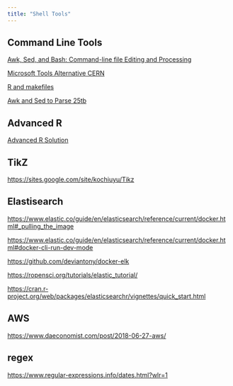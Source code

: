 ```yaml
---
title: "Shell Tools"
---
```



## Command Line Tools

[Awk, Sed, and Bash: Command-line file Editing and Processing](https://deepseqanalysis.readthedocs.io/en/latest/awk-sed-bash.html)

[Microsoft Tools Alternative CERN](https://home.cern/news/news/computing/microsoft-alternatives-project-malt)

[R and makefiles](https://monashbioinformaticsplatform.github.io/2017-11-16-open-science-training/topics/automation.html)

[Awk and Sed to Parse 25tb](https://livefreeordichotomize.com/2019/06/04/using_awk_and_r_to_parse_25tb/)

## Advanced R

[Advanced R Solution](https://advanced-r-solutions.rbind.io/)

## TikZ

<https://sites.google.com/site/kochiuyu/Tikz>

## Elastisearch

<https://www.elastic.co/guide/en/elasticsearch/reference/current/docker.html#_pulling_the_image>

<https://www.elastic.co/guide/en/elasticsearch/reference/current/docker.html#docker-cli-run-dev-mode>

<https://github.com/deviantony/docker-elk>

<https://ropensci.org/tutorials/elastic_tutorial/>

<https://cran.r-project.org/web/packages/elasticsearchr/vignettes/quick_start.html>

## AWS

<https://www.daeconomist.com/post/2018-06-27-aws/>

## regex

<https://www.regular-expressions.info/dates.html?wlr=1>